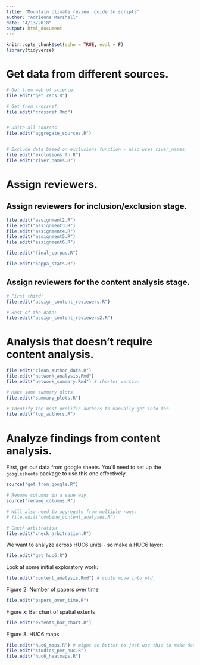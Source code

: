 ```yaml
---
title: 'Mountain climate review: guide to scripts'
author: "Adrienne Marshall"
date: "4/13/2018"
output: html_document
---
```


```r
knitr::opts_chunk$set(echo = TRUE, eval = F)
library(tidyverse)
```

# Get data from different sources. 

```r

# Get from web of science.
file.edit("get_recs.R")

# Get from crossref.
file.edit("crossref.Rmd")


# Unite all sources 
file.edit("aggregate_sources.R")


# Exclude data based on exclusions function - also uses river_names. 
file.edit("exclusions_fn.R")
file.edit("river_names.R")
```


# Assign reviewers.

## Assign reviewers for inclusion/exclusion stage.

```r
file.edit("assignment2.R")
file.edit("assignment3.R")
file.edit("assignment4.R")
file.edit("assignment5.R")
file.edit("assignment6.R")
```

```r
file.edit("final_corpus.R")
```

```r
file.edit("kappa_stats.R")
```



## Assign reviewers for the content analysis stage. 


```r
# First third: 
file.edit("assign_content_reviewers.R")

# Rest of the data: 
file.edit("assign_content_reviewers2.R")
```

# Analysis that doesn't require content analysis. 

```r
file.edit("clean_author_data.R")
file.edit("network_analysis.Rmd")
file.edit("network_summary.Rmd") # shorter version

# Make some summary plots. 
file.edit("summary_plots.R")

# Identify the most prolific authors to manually get info for. 
file.edit("top_authors.R")
```


# Analyze findings from content analysis.

First, get our data from google sheets. You'll need to set up the `googlesheets` package to use this one effectively.

```r
source("get_from_google.R")

# Rename columns in a sane way.
source("rename_columns.R")

# Will also need to aggregate from multiple runs:
# file.edit("combine_content_analyses.R")

# Check arbitration. 
file.edit("check_arbitration.R")
```

We want to analyze across HUC6 units - so make a HUC6 layer: 

```r
file.edit("get_huc6.R")
```


Look at some initial exploratory work: 

```r
file.edit("content_analysis.Rmd") # could move into old. 
```

Figure 2: Number of papers over time
```r
file.edit("papers_over_time.R")
```

Figure x: Bar chart of spatial extents
```r
file.edit("extents_bar_chart.R")
```


Figure 8: HUC6 maps
```r
file.edit("huc6_maps.R") # might be better to just use this to make data, and make a map in QGIS?
file.edit("studies_per_huc.R")
file.edit("huc6_heatmaps.R")
```

